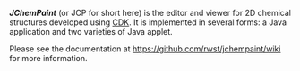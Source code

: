 '''''JChemPaint''''' (or JCP for short here) is the editor and viewer for 2D chemical structures developed using [http://sourceforge.net/apps/mediawiki/cdk/index.php?title=Main_Page CDK].
It is implemented in several forms: a Java application and two varieties of Java applet.

Please see the documentation at
https://github.com/rwst/jchempaint/wiki
for more information.

